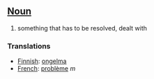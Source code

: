 ==[[Noun]]==

#something that has to be resolved, dealt with

===Translations===

*[[Finnish]]: [[ongelma]]
*[[French]]: [[problème]] ''m''